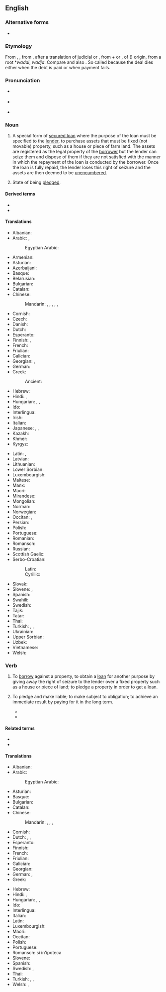 ==English==
{{wikipedia}}

===Alternative forms===
* {{l|en|morgage}} {{qualifier|obsolete}}

===Etymology===
{{root|en|ine-pro|*mer-|id1=die|*wedʰ-}}
From {{etyl|xno|en}} {{m|fro|morgage}}, {{etyl|frm|en}} {{m|frm|mortgage}}, from {{etyl|fro|en}} {{m|fro|mort gage||death pledge}}, after a translation of judicial {{etyl|ML.|en}} {{m|la|mortuum vadium}} or {{m|la|mortuum wadium}}, from {{m|la|mortuum}} + {{m|la|vadium}} or {{m|la|wadium}}, of {{etyl|gem|en}} ({{etyl|frk|en}}) origin, from a root *''waddi'', ''wadja''. Compare {{m|en|gage}} and also {{m|en|wage}}. So called because the deal dies either when the debt is paid or when payment fails.

===Pronunciation===
* {{a|UK}} {{IPA|en|/ˈmɔː.ɡɪdʒ/}}
* {{a|US}} {{IPA|en|/ˈmɔɹ.ɡɪdʒ/}}
* {{audio|en|En-us-mortgage.ogg|Audio (US)}}

===Noun===
{{en-noun}}

# {{lb|en|legal}} A special form of [[secured loan]] where the purpose of the loan must be specified to the [[lender]], to purchase assets that must be fixed (not movable) property, such as a house or piece of farm land. The assets are registered as the legal property of the [[borrower]] but the lender can seize them and dispose of them if they are not satisfied with the manner in which the repayment of the loan is conducted by the borrower. Once the loan is fully repaid, the lender loses this right of seizure and the assets are then deemed to be [[unencumbered]].
#: {{ux|en|We're renting a property in the city centre because we can't afford to get a '''mortgage''' yet.}}
# {{lb|en|obsolete}} State of being [[pledge]]d.
#: {{ux|en|lands given in '''mortgage'''}}

====Derived terms====
* {{l|en|anaconda mortgage}}
* {{l|en|mortgage-backed}}

====Translations====
{{trans-top|special form of secured loan}}
* Albanian: {{t+|sq|hipotekë|f}}
* Arabic: {{t+|ar|رَهْن|m}}, {{t|ar|رَهْن عَقَارِيّ|m}}
*: Egyptian Arabic: {{t|arz|رهن|m|tr=rahn}}
* Armenian: {{t+|hy|հիպոթեկ|sc=Armn}}
* Asturian: {{t|ast|hipoteca|f}}
* Azerbaijani: {{t|az|ipoteka}}
* Basque: {{t+|eu|hipoteka}}
* Belarusian: {{t|be|іпатэ́ка|f}}
* Bulgarian: {{t+|bg|ипоте́ка|f}}
* Catalan: {{t+|ca|hipoteca|f}}
* Chinese:
*: Mandarin: {{t+|cmn|抵押|tr=dǐyā|sc=Hani}}, {{t|cmn|[[抵押]][[貸款]]|sc=Hani}}, {{t|cmn|[[抵押]][[贷款]]|tr=dǐyā dàikuǎn|sc=Hani}}, {{t+|cmn|按揭|tr=ànjiē|sc=Hani}}, {{qualifier|home loan}} {{t+|cmn|房貸|sc=Hani}}, {{t+|cmn|房贷|tr=fángdài|sc=Hani}}
* Cornish: {{t|kw|marwostel|m}}
* Czech: {{t+|cs|hypotéka|f}}
* Danish: {{t|da|pant}}
* Dutch: {{t+|nl|hypotheek|m}}
* Esperanto: {{t|eo|hipoteko}}
* Finnish: {{t+|fi|asuntolaina}}, {{t+|fi|kiinnelaina}}
* French: {{t+|fr|hypothèque|f}}
* Friulian: {{t|fur|ipoteche|f}}
* Galician: {{t|gl|hipoteca|f}}
* Georgian: {{t|ka|იპოთეკა|sc=Geor}}, {{t|ka|გირაო}}
* German: {{t+|de|Hypothek|f}}
* Greek: {{t+|el|υποθήκη|f|sc=Grek}}
*: Ancient: {{t|grc|ὑποθήκη|f}}
* Hebrew: {{t+|he|משכנתא|f|tr=mashkánta|sc=Hebr}}
* Hindi: {{t+|hi|गिरो}}, {{t+|hi|रेहन|m}}
* Hungarian: {{t+|hu|jelzálog}}, {{t|hu|jelzálogkölcsön}}, {{t+|hu|jelzáloghitel}}
* Ido: {{t+|io|hipoteko}}
* Interlingua: {{t|ia|hypotheca}}
* Irish: {{t|ga|morgáiste|m}}
* Italian: {{t+|it|ipoteca|f}}
* Japanese: {{t+|ja|抵当|tr=ていとう, teitō|sc=Jpan}}, {{t+|ja|抵当権|tr=ていとうけん, teitōken|sc=Jpan}}, {{t|ja|住宅ローン|tr=じゅうたくローン, jūtaku-rōn|sc=Jpan}}
* Kazakh: {{t|kk|ипотека|sc=Cyrl}}
* Khmer: {{t|km|និក្ខេប|tr=nikkʰeɛp|sc=Khmr}}
* Kyrgyz: {{t|ky|ипотека|sc=Cyrl}}
{{trans-mid}}
* Latin: {{t|la|pignus|n}}, {{t|la|hypotheca|f}}
* Latvian: {{t|lv|hipotēka}}
* Lithuanian: {{t|lt|ipoteka}}
* Lower Sorbian: {{t|dsb|hypoteka|f}}
* Luxembourgish: {{t|lb|Hypothéik|f}}
* Maltese: {{t|mt|ipoteka|f}}
* Manx: {{t|gv|gioaldeeaght}}
* Maori: {{t|mi|mōkete}}
* Mirandese: {{t|mwl|heipoteca|f}}
* Mongolian: {{t-needed|mn}}
* Norman: {{t|nrf|hypothèque|f}}
* Norwegian: {{t|no|hypothek|n}}
* Occitan: {{t|oc|emprecairada|f}}, {{t|oc|empenhoradura|f}}
* Persian: {{t+|fa|رهن|tr=rahn|sc=fa-Arab}}
* Polish: {{t+|pl|hipoteka|f}}
* Portuguese: {{t+|pt|hipoteca|f}}
* Romanian: {{t+|ro|ipotecă|f}}
* Romansch: {{t|rm|ipoteca|f}}
* Russian: {{t+|ru|ипоте́ка|f}}
* Scottish Gaelic: {{t|gd|morgaidse}}
* Serbo-Croatian:
*: Latin: {{t+|sh|hipoteka|f|sc=Cyrl}}
*: Cyrillic: {{t|sh|хипотека|f|sc=Cyrl}}
* Slovak: {{t|sk|hypotéka|f}}
* Slovene: {{t+|sl|hipoteka|f}}, {{t|sl|zastavitev|f}}
* Spanish: {{t+|es|hipoteca|f}}
* Swahili: {{t|sw|rehani}}
* Swedish: {{t+|sv|hypotek|n}}
* Tajik: {{t|tg|гаравпулӣ|sc=Cyrl}}
* Tatar: {{t|tt|ипотека|sc=Cyrl}}
* Thai: {{t+|th|จำนอง}}
* Turkish: {{t+|tr|ipotek}}, {{t+|tr|rehin}}, {{t+|tr|tutu}}
* Ukrainian: {{t+|uk|іпоте́ка|sc=Cyrl}}
* Upper Sorbian: {{t|hsb|hypoteka|f}}
* Uzbek: {{t+|uz|ipoteka}}
* Vietnamese: {{t|vi|quyền cầm cố}}
* Welsh: {{t+|cy|morgais|m}}
{{trans-bottom}}

===Verb===
{{en-verb}}

# {{lb|en|transitive|legal}} To [[borrow]] against a property, to obtain a [[loan]] for another purpose by giving away the right of seizure to the lender over a fixed property such as a house or piece of land; to pledge a property in order to get a loan.
#: {{ux|en|to '''mortgage a property''', '''an estate''', '''a shop'''}}
#: {{ux|en|We '''mortgaged our house''' in order to start a company.}}
# {{lb|en|transitive|figurative}} To pledge and make liable; to make subject to obligation; to achieve an immediate result by paying for it in the long term.
#* {{quote-book|en|year=1982|author=Verne Moberg|title=The Truth and Work of [[w:Victoria Benedictsson|Victoria Benedictsson]]|page=72|passage=She '''mortgaged her future''' for the pleasures of the relationship with the sculptor, a relationship she knew would be short.}}
#* {{quote-book|en|year=2001|author=Antony Rowland|title=[[w:Tony Harrison|Tony Harrison]] and the Holocaust|page=193|passage=Like a latter-day [[w:Faustus|Faustus]] who has '''mortgaged his soul''' to the pursuit of his art, Harrison now desperately craves the paternal love from which his learning has estranged him.}}

====Related terms====
* {{l|en|mortgagee}}
* {{l|en|mortgager}}

====Translations====
{{trans-top|to borrow against a property}}
* Albanian: {{t+|sq|hipotekoj}}
* Arabic:
*: Egyptian Arabic: {{t|arz|رهن|tr=rahan}}
* Asturian: {{t|ast|hipotecar}}
* Basque: {{t|eu|hipotekatu}}
* Bulgarian: {{t|bg|ипотеки́рам}}
* Catalan: {{t+|ca|hipotecar}}
* Chinese:
*: Mandarin: {{t+|cmn|按揭|tr=ànjiē|sc=Hani}}, {{t+|cmn|抵押|tr=dǐyā|sc=Hani}}, {{t+|cmn|質押}}, {{t+|cmn|质押|tr=zhíyā}}
* Cornish: {{t|kw|marwostla}}
* Dutch: {{t+|nl|hypothekeren}}, {{t|nl|lijfrente afsluiten}}, {{t+|nl|verpanden}}
* Esperanto: {{t|eo|hipoteki}}
* Finnish: {{t+|fi|kiinnittää}}
* French: {{t+|fr|hypothéquer}}
* Friulian: {{t|fur|ipotecâ}}
* Galician: {{t|gl|hipotecar}}
* Georgian: {{t|ka|დაგირავება}}
* German: {{t+|de|verpfänden}}, {{t|de|eine Hypothek aufnehmen}}
* Greek: {{t+|el|υποθηκεύω|sc=Grek}}
{{trans-mid}}
* Hebrew: {{t+|he|משכן|tr=mishkén|sc=Hebr}}
* Hindi: {{t+|hi|गिरवी}}, {{t+|hi|रेहन}}
* Hungarian: {{t|hu|[[jelzálog]][[-val|gal]] [[terhel]]}}, {{t|hu|[[jelzálog]][[-ot|ot]] [[tesz]]/[[tetet]] rá}}, {{t+|hu|elzálogosít}}
* Ido: {{t+|io|hipotekizar}}
* Interlingua: {{t|ia|hypothecar}}
* Italian: {{t+|it|ipotecare}}
* Latin: {{t|la|pignerō}}
* Luxembourgish: {{t|lb|hypothekéieren}}
* Maori: {{t|mi|mōkete}}
* Occitan: {{t|oc|emprecairar}}
* Polish: {{t|pl|obciążać hipotekę}}
* Portuguese: {{t+|pt|hipotecar}}
* Romansch: {{t|rm|prender}} si in'ipoteca
* Slovene: {{t|sl|zastaviti}}
* Spanish: {{t+|es|hipotecar}}
* Swedish: {{t+|sv|belåna}}, {{t+|sv|inteckna}}
* Thai: {{t+|th|จำนอง}}
* Turkish: {{t|tr|ipotek vermek}}, {{t|tr|rehin vermek}}, {{t|tr|tutu vermek}}
* Welsh: {{t+|cy|morgeisio}}, {{t|cy|arwystlo}}
{{trans-bottom}}
